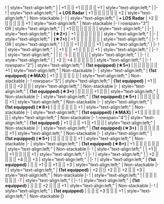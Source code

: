 {{Ship/EquipmentBonuses|class=<includeonly>mw-collapsed</includeonly>}}
! {{GreenGunDP}}{{EquipmentLink|5inch Single Gun Mount Mk.30 Kai + GFCS Mk.37}}
| style="text-align:left;" | 
| +1 || || +1 || || || || +1 
| style="text-align:left;" | 
|-
! {{GreenGunDP}}{{EquipmentLink|12.7cm Single High-angle Gun Mount Kai 2}}
| style="text-align:left;" | '''+ LOS Radar'''
| +1 || || || || || || +2 
| style="text-align:left;" | Non-stackable
|-
! {{GreenGunDP}}{{EquipmentLink|12.7cm Twin High-angle Gun Mount Kai 2}}
| style="text-align:left;" | '''+ LOS Radar'''
| +2 || || || || || || +1 
| style="text-align:left;" | Non-stackable
|-
! rowspan="3"|{{RedGunMedium}}{{EquipmentLink|6inch Triple Rapid Fire Gun Mount Mk.16}}<br/> OR {{RedGunMedium}}{{EquipmentLink|6inch Triple Rapid Fire Gun Mount Mk.16 mod.2}}
| style="text-align:left;" | 
| +1 || || || || || || 
| style="text-align:left;" | 
|-
| style="text-align:left;" | '''(★2+)'''
| +1 || || || || || || 
| style="text-align:left;" | 
|-
| style="text-align:left;" | '''(★7+)'''
| +1 || || || || || || 
| style="text-align:left;" | 
|-
! {{GreenGunDP}}{{EquipmentLink|5inch Twin Dual-purpose Gun Mount (Concentrated Deployment)}}<br/> OR {{GreenGunDP}}{{EquipmentLink|GFCS Mk.37 + 5inch Twin Dual-purpose Gun Mount (Concentrated Deployment)}}
| style="text-align:left;" | 
| || || +1 || || || || +1 
| style="text-align:left;" | 
|-
! {{GreenGunDP}}{{EquipmentLink|5inch Single High-angle Gun Mount Battery}}
| style="text-align:left;" | 
| +1 || || +1 || || || || +1 
| style="text-align:left;" | 
|-
! {{TorpedoWeapon}}{{EquipmentLink|53cm Bow (Oxygen) Torpedo Mount}}
| style="text-align:left;" | 
| || <font color=#CC0000>-5</font> || || || || || 
| style="text-align:left;" | 
|-
! {{TorpedoWeapon}}{{EquipmentLink|533mm Quintuple Torpedo Mount (Late Model)}}
| style="text-align:left;" | 
| +2 || +4 || || || || || 
| style="text-align:left;" | 
|-
! rowspan="2"|{{Seaplane}}{{EquipmentLink|OS2U}}
| style="text-align:left;" | '''(1st equipped) (★5+)'''
| || || || || || || +1 
| style="text-align:left;" | Non-stackable
|-
| style="text-align:left;" | '''(1st equipped) (★MAX)'''
| +1 || || || || || || 
| style="text-align:left;" | Non-stackable
|-
! rowspan="5"|{{Seaplane}}{{EquipmentLink|SOC Seagull}}
| style="text-align:left;" | '''(1st equipped)'''
| +1 || || || || +2 || || 
| style="text-align:left;" | Non-stackable
|-
| style="text-align:left;" | '''(1st equipped) (★3+)'''
| || || || || +1 || || 
| style="text-align:left;" | Non-stackable
|-
| style="text-align:left;" | '''(1st equipped) (★5+)'''
| || || || || || || +1 
| style="text-align:left;" | Non-stackable
|-
| style="text-align:left;" | '''(1st equipped) (★8+)'''
| || || || || || || +1 
| style="text-align:left;" | Non-stackable
|-
| style="text-align:left;" | '''(1st equipped) (★MAX)'''
| +1 || || || || || || 
| style="text-align:left;" | Non-stackable
|-
! rowspan="4"|{{Seaplane}}{{EquipmentLink|SO3C Seamew Kai}}
| style="text-align:left;" | '''(1st equipped)'''
| +1 || || || +1 || +1 || || 
| style="text-align:left;" | Non-stackable
|-
| style="text-align:left;" | '''(1st equipped) (★3+)'''
| || || || || || || +1 
| style="text-align:left;" | Non-stackable
|-
| style="text-align:left;" | '''(1st equipped) (★5+)'''
| || || || || || || +1 
| style="text-align:left;" | Non-stackable
|-
| style="text-align:left;" | '''(1st equipped) (★8+)'''
| +1 || || || || || || 
| style="text-align:left;" | Non-stackable
|-
! {{Radar}}{{EquipmentLink|GFCS Mk.37}}
| style="text-align:left;" | 
| +1 || || +1 || || || || +1 
| style="text-align:left;" | 
|-
! {{Radar}}{{EquipmentLink|SG Radar (Initial Model)}}
| style="text-align:left;" | 
| +2 || || || || +4 || || +3 
| style="text-align:left;" | 
|-
! {{Radar}}{{EquipmentLink|SK Radar}}
| style="text-align:left;" | '''(1st equipped)'''
| || || +1 || || +1 || || +3 
| style="text-align:left;" | Non-stackable
|-
! {{Radar}}{{EquipmentLink|SK + SG Radar}}
| style="text-align:left;" | '''(1st equipped)'''
| +2 || || +2 || || +2 || || +3 
| style="text-align:left;" | Non-stackable
|-
! {{Radar}}{{EquipmentLink|Type 42 Air Radar Kai Ni}}
| style="text-align:left;" | 
| || || || || || || <font color=#CC0000>-7</font> 
| style="text-align:left;" | 
|-
! {{DepthCharge}}{{EquipmentLink|RUR-4A Weapon Alpha Kai}}
| style="text-align:left;" | '''(1st equipped)'''
| || || || +2 || || || +1 
| style="text-align:left;" | Non-stackable
|-
! {{DepthCharge}}{{EquipmentLink|Lightweight ASW Torpedo (Initial Test Model)}}
| style="text-align:left;" | '''(1st equipped)'''
| || || || +3 || || || +1 
| style="text-align:left;" | Non-stackable
|}